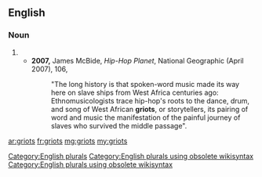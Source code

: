 ==English==

===Noun===
{{head|en}}

# {{plural of|griot}}
#* '''2007,''' James McBide, ''Hip-Hop Planet'', National Geographic (April 2007), 106,
#*: "The long history is that spoken-word music made its way here on slave ships from West Africa centuries ago:  Ethnomusicologists trace hip-hop's roots to the dance, drum, and song of West African '''griots''', or storytellers, its pairing of word and music the manifestation of the painful journey of slaves who survived the middle passage".

[[Category:English plurals]][[Category:English plurals using obsolete wikisyntax]][[Category:English plurals using obsolete wikisyntax]]

[[ar:griots]]
[[fr:griots]]
[[mg:griots]]
[[my:griots]]
